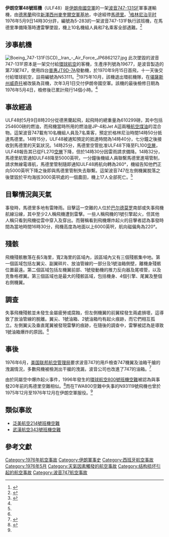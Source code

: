 {{Infobox Airliner accident
|name= 伊朗空軍48號班機空難
|Crash image= Boeing 747-131, Trans World Airlines (TWA) JP7014190.jpg
|Image caption= 失事飛機仍服役于[[環球航空|環球航空]]時（1974年攝於芝加哥）
|Date= 1976年5月9日
|Type= 雷擊導致油箱爆炸
|Site= {{Flag|ESP|1945}}[[马德里|马德里]]郊區
|Origin= {{Flag|IRN|1964}}[[德黑兰|德黑兰]][[梅赫拉巴德國際機場|梅赫拉巴德國際機場]]
|Last stopover= {{Flag|ESP|1945}}[[马德里|马德里]]{{link-en|托雷洪空軍基地|Torrejón Air Base}}
|Destination= {{USA}}[[新泽西州|新泽西州]]{{link-en|麥奎爾空軍基地|McGuire Air Force Base}}
|Fatalities= 17
|Injuries= 0
|Aircraft Type= [[波音747|波音747-131SF]]
|Operator= [[伊朗空军|伊朗帝國空軍]]
|Tail Number= 5-8104 <ref name="ASN"/><br>（一說5-283 <ref name="NTSB"/><ref name="airfleets"/>）
|Passengers= 10
|Crew= 7
|Survivors= 0
}}

'''伊朗空軍48號班機'''（ULF48）是[[伊朗空军|伊朗帝國空軍]]的一架[[波音747|波音747-131SF]]軍事運輸機，由[[德黑蘭|德黑蘭]]飛往[[新澤西州|新澤西州]][[麥奎爾空軍基地|麥奎爾空軍基地]]，中途經停[[馬德里|馬德里]]。<ref name="NTSB">{{Citation|work = [[美國國家運輸安全委員會|美國國家運輸安全委員會]]|date = 1978-10-06|title = Special Investigation Report - Wing Failure of Boeing 747-131, Near Madrid, Spain, May 9, 1976|url = http://www.airdisaster.com/reports/ntsb/AAR78-12.pdf|accessdate = 2014-05-01|deadurl = yes|archiveurl = https://web.archive.org/web/20121004124258/http://www.airdisaster.com/reports/ntsb/AAR78-12.pdf|archivedate = 2012-10-04}}</ref>[[格林尼治平时|格林尼治平时]]1976年5月9日14時30分許，編號為5-283的一架波音747-131F執行該班機，在馬德里準備降落時遭雷擊墜毀，機上10名機組人員和7名乘客全部遇難。<ref name="ASN">{{cite web|title=ASN Aircraft accident Boeing 747-131F 5-8104 Madrid|url=http://aviation-safety.net/database/record.php?id=19760509-0|publisher=[[航空安全網|航空安全網]]|accessdate=2014-05-01|archive-date=2014-08-13|archive-url=https://web.archive.org/web/20140813043032/http://aviation-safety.net/database/record.php?id=19760509-0|dead-url=no}}</ref>

==涉事航機==
[[File:Boeing_747-131F(SCD),_Iran_-_Air_Force_JP6862127.jpg|thumb]]
此次墜毀的波音747-131F原本是一架交付給[[環球航空|環球航空]]的客機，生產序列號為19677，是波音製造的第73架747，使用四台[[普惠|普惠]][[普惠JT9D|JT9D-7A]]發動機，於1970年9月15日首飛，十一天後交付給環球航空，註冊編號為N53111。<ref name="airfleets">{{cite web|url=http://www.airfleets.net/ficheapp/plane-b747-19677.htm|title=Iran Air Force 5-283 (Boeing 747 - MSN 19677)  (Ex N53111 )|publisher=Airfleets.net|accessdate=2014-05-01|archive-date=2019-05-12|archive-url=https://web.archive.org/web/20190512194920/https://www.airfleets.net/ficheapp/plane-b747-19677.htm|dead-url=no}}</ref>1975年10月，該機退出環航機隊，在[[堪薩斯州|堪薩斯州]][[威奇托_(堪萨斯州)|威奇托]]被改裝為貨機，次年3月1日交付伊朗帝國空軍。該機的最後檢修日期為1976年5月4日，檢修後已累計飛行14個小時。<ref name="NTSB"/>

==事故經過==
{{NoteUTC}}
ULF48於5月9日8時20分從德黑蘭起飛，起飛時的總重量為610299磅，其中包括254600磅的燃油，而飛機當時所用的燃油是JP-4和Jet A這兩種[[航空煤油|航空煤油]]的混合物。這架波音747載有10名機組人員及7名乘客，預定於格林尼治時間14時50分抵達馬德里。14時15分，ULF48被通知預定的抵達時間為14時40分，七分鐘之後接收到馬德里的天氣狀況。14時25分，馬德里空管批准ULF48下降至FL100[[飛航空層|空層]]，ULF48報告其已從FL270[[飛航空層|空層]]下降，但於14時30分因雷雨請求備降。14時32分，馬德里航管通知ULF48降至5000英呎，一分鐘後機組人員聯繫馬德里進場管制，請求無線電導航，馬德里管制隨即通知ULF48將航向轉為260°，機組告知他們正向5000英呎下降之後即與馬德里管制失去聯繫。這架波音747在左側機翼脫落之後墜毀於平均海拔3000英呎處的一個農田，機上17人全部死亡。<ref name="NTSB"/>

==目擊情況與天氣==
事發時，馬德里多地有雷陣雨。目擊這一空難的人位於[[巴尔德莫罗|巴尔德莫罗]]南部或失事飛機航線沿線，其中至少2人稱飛機遭到雷擊。一些人稱飛機的1號引擎起火，但其他人稱只看到飛機從雲中穿入及穿出。而聲稱看到飛機爆炸起火的目擊者認為事發時間為當地時間16時30分，飛機高度為地面以上6000英呎，航向磁偏角為220°。

==殘骸==
飛機殘骸散落在長5海里，寬2海里的區域內，該區域內又有三個殘骸集中地。第一個區域包括左翼尖、副翼碎片、放油管線的一部分及1號油箱側壁，離機身殘骸位置最遠。第二個區域包括左機翼前部、1號發動機的推力反向器及尾噴管，以及克魯格襟翼。第三個區域也是最大的殘骸區域，包括機身、4個引擎、尾翼及整個右側機翼。

==調查==
失事飛機殘骸並未發生金屬疲勞或腐蝕，但左側機翼的前翼樑發生兩處損壞，這導致了放油管線的脫離。翼尖、1號油箱、2號油箱均有起火痕跡，而它們相互孤立。左側翼尖及垂直尾翼被發現雷擊的痕跡，在隨後的調查中，雷擊被認為是導致1號油箱爆炸的原因。<ref name="NTSB"/>

==事後==
1976年6月，[[美国联邦航空管理局|美国联邦航空管理局]]要求波音747的用戶檢查747機翼及油箱干艙的洩漏情況，多數飛機被檢測出干艙的洩漏，波音公司也改進了747的油箱。<ref name="pulitzer">{{cite news|first=Byron|last=Acohido|title=Iran owned TWA jet same year one of its other 747s exploded|work=[[西雅圖時報|西雅圖時報]]|date=1996-07-27|accessdate=2014-05-01|url=http://www.pulitzer.org/archives/5919|archive-date=2016-01-23|archive-url=https://web.archive.org/web/20160123091900/http://www.pulitzer.org/archives/5919|dead-url=no}}</ref>

由於同屬空中爆炸起火事件，1996年發生的[[環球航空800號班機空難|環球航空800號班機空難]]被認為與事發20年前的馬德里空難相似。<ref>{{cite news|url=http://community.seattletimes.nwsource.com/archive/?date=19960724&slug=2340819|title=Twa 747 Wasn't First To Explode In Midair -- Twenty Years Ago, Iranian Freighter Crashed In Spain|last=Acohido|first=Byron|publisher=[[西雅圖時報|西雅圖時報]]|date=1996-07-24|accessdate=2014-05-01|archive-date=2014-05-02|archive-url=https://web.archive.org/web/20140502002331/http://community.seattletimes.nwsource.com/archive/?date=19960724&slug=2340819|dead-url=no}}</ref>而在TWA800空難中失事的N93119號飛機也曾於1975年12月至1976年12月在伊朗空軍服役。<ref name="pulitzer"/>

==類似事故==
*[[泛美航空214號班機空難|泛美航空214號班機空難]]
*[[武漢航空343號班機空難|武漢航空343號班機空難]]

==參考文獻==
{{reflist}}

{{1976年航空事故}}

[[Category:1976年航空事故|Category:1976年航空事故]]
[[Category:伊朗軍事史|Category:伊朗軍事史]]
[[Category:西班牙航空事故|Category:西班牙航空事故]]
[[Category:1976年5月|Category:1976年5月]]
[[Category:天氣因素觸發的航空事故|Category:天氣因素觸發的航空事故]]
[[Category:结构损坏引起的航空事故|Category:结构损坏引起的航空事故]]
[[Category:波音747航空事故|Category:波音747航空事故]]